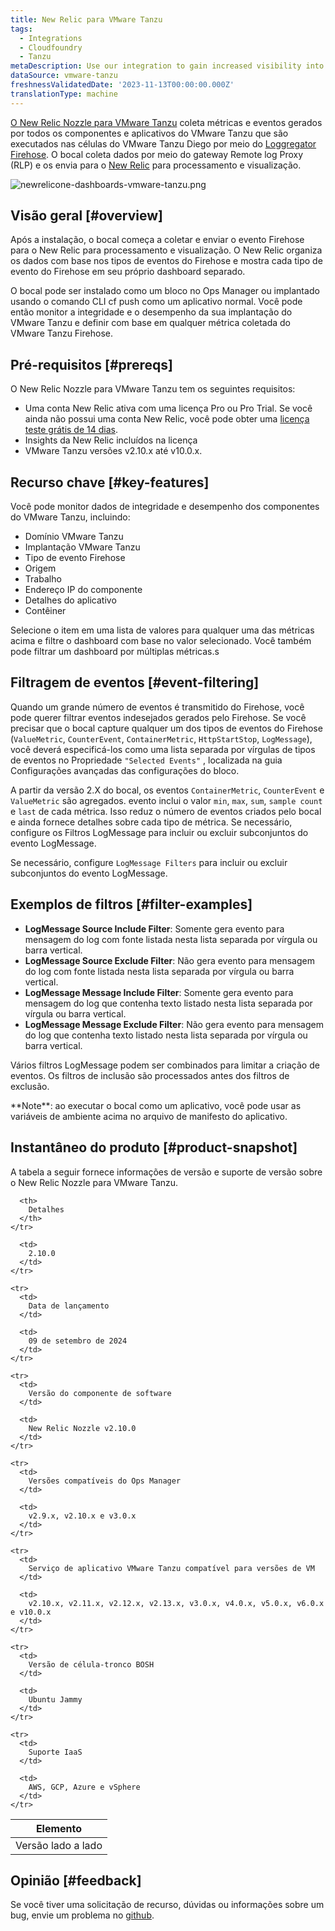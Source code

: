 ```yaml
---
title: New Relic para VMware Tanzu
tags:
  - Integrations
  - Cloudfoundry
  - Tanzu
metaDescription: Use our integration to gain increased visibility into the performance of your VMware Tanzu environment.
dataSource: vmware-tanzu
freshnessValidatedDate: '2023-11-13T00:00:00.000Z'
translationType: machine
---
```


[O New Relic Nozzle para VMware Tanzu](https://network.pivotal.io/products/nr-firehose-nozzle) coleta métricas e eventos gerados por todos os componentes e aplicativos do VMware Tanzu que são executados nas células do VMware Tanzu Diego por meio do [Loggregator Firehose](https://docs.pivotal.io/pivotalcf/loggregator/index.html). O bocal coleta dados por meio do gateway Remote log Proxy (RLP) e os envia para o [New Relic](https://www.newrelic.com) para processamento e visualização.

<img title="newrelicone-dashboards-vmware-tanzu.png" alt="newrelicone-dashboards-vmware-tanzu.png" src="/images/infrastructure_screenshot-crop_vmware-tanzu-dashboard.webp" />

## Visão geral [#overview]

Após a instalação, o bocal começa a coletar e enviar o evento Firehose para o New Relic para processamento e visualização. O New Relic organiza os dados com base nos tipos de eventos do Firehose e mostra cada tipo de evento do Firehose em seu próprio dashboard separado.

O bocal pode ser instalado como um bloco no Ops Manager ou implantado usando o comando CLI cf push como um aplicativo normal. Você pode então monitor a integridade e o desempenho da sua implantação do VMware Tanzu e definir <InlinePopover type="alerts" />com base em qualquer métrica coletada do VMware Tanzu Firehose.

## Pré-requisitos [#prereqs]

O New Relic Nozzle para VMware Tanzu tem os seguintes requisitos:

* Uma conta New Relic ativa com uma licença Pro ou Pro Trial. Se você ainda não possui uma conta New Relic, você pode obter uma [licença teste grátis de 14 dias](http://newrelic.com/signup?funnel=pivotal-cloud-foundry&partner=Pivotal+Cloud+Foundry).
* Insights da New Relic incluídos na licença
* VMware Tanzu versões v2.10.x até v10.0.x.

## Recurso chave [#key-features]

Você pode monitor dados de integridade e desempenho dos componentes do VMware Tanzu, incluindo:

* Domínio VMware Tanzu
* Implantação VMware Tanzu
* Tipo de evento Firehose
* Origem
* Trabalho
* Endereço IP do componente
* Detalhes do aplicativo
* Contêiner

Selecione o item em uma lista de valores para qualquer uma das métricas acima e filtre o dashboard com base no valor selecionado. Você também pode filtrar um dashboard por múltiplas métricas.s

## Filtragem de eventos [#event-filtering]

Quando um grande número de eventos é transmitido do Firehose, você pode querer filtrar eventos indesejados gerados pelo Firehose. Se você precisar que o bocal capture qualquer um dos tipos de eventos do Firehose (`ValueMetric`, `CounterEvent`, `ContainerMetric`, `HttpStartStop`, `LogMessage`), você deverá especificá-los como uma lista separada por vírgulas de tipos de eventos no Propriedade `"Selected Events"` , localizada na guia Configurações avançadas das configurações do bloco.

A partir da versão 2.X do bocal, os eventos `ContainerMetric`, `CounterEvent` e `ValueMetric` são agregados. evento inclui o valor `min`, `max`, `sum`, `sample count` e `last` de cada métrica. Isso reduz o número de eventos criados pelo bocal e ainda fornece detalhes sobre cada tipo de métrica. Se necessário, configure os Filtros LogMessage para incluir ou excluir subconjuntos do evento LogMessage.

Se necessário, configure `LogMessage Filters` para incluir ou excluir subconjuntos do evento LogMessage.

## Exemplos de filtros [#filter-examples]

* <DNT>**LogMessage Source Include Filter**</DNT>: Somente gera evento para mensagem do log com fonte listada nesta lista separada por vírgula ou barra vertical.
* <DNT>**LogMessage Source Exclude Filter**</DNT>: Não gera evento para mensagem do log com fonte listada nesta lista separada por vírgula ou barra vertical.
* <DNT>**LogMessage Message Include Filter**</DNT>: Somente gera evento para mensagem do log que contenha texto listado nesta lista separada por vírgula ou barra vertical.
* <DNT>**LogMessage Message Exclude Filter**</DNT>: Não gera evento para mensagem do log que contenha texto listado nesta lista separada por vírgula ou barra vertical.

Vários filtros LogMessage podem ser combinados para limitar a criação de eventos. Os filtros de inclusão são processados antes dos filtros de exclusão.

<Callout variant="important">
  <DNT>**Note**</DNT>: ao executar o bocal como um aplicativo, você pode usar as variáveis de ambiente acima no arquivo de manifesto do aplicativo.
</Callout>

## Instantâneo do produto [#product-snapshot]

A tabela a seguir fornece informações de versão e suporte de versão sobre o New Relic Nozzle para VMware Tanzu.

<table>
  <thead>
    <tr>
      <th>
        Elemento
      </th>

      <th>
        Detalhes
      </th>
    </tr>
  </thead>

  <tbody>
    <tr>
      <td>
        Versão lado a lado
      </td>

      <td>
        2.10.0
      </td>
    </tr>

    <tr>
      <td>
        Data de lançamento
      </td>

      <td>
        09 de setembro de 2024
      </td>
    </tr>

    <tr>
      <td>
        Versão do componente de software
      </td>

      <td>
        New Relic Nozzle v2.10.0
      </td>
    </tr>

    <tr>
      <td>
        Versões compatíveis do Ops Manager
      </td>

      <td>
        v2.9.x, v2.10.x e v3.0.x
      </td>
    </tr>

    <tr>
      <td>
        Serviço de aplicativo VMware Tanzu compatível para versões de VM
      </td>

      <td>
        v2.10.x, v2.11.x, v2.12.x, v2.13.x, v3.0.x, v4.0.x, v5.0.x, v6.0.x e v10.0.x
      </td>
    </tr>

    <tr>
      <td>
        Versão de célula-tronco BOSH
      </td>

      <td>
        Ubuntu Jammy
      </td>
    </tr>

    <tr>
      <td>
        Suporte IaaS
      </td>

      <td>
        AWS, GCP, Azure e vSphere
      </td>
    </tr>
  </tbody>
</table>

## Opinião [#feedback]

Se você tiver uma solicitação de recurso, dúvidas ou informações sobre um bug, envie um problema no [github](https://github.com/newrelic/newrelic-pcf-nozzle-tile/issues).